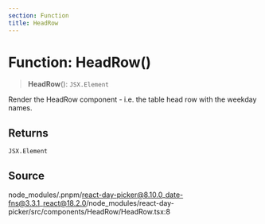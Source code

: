 ```yaml
---
section: Function
title: HeadRow
---
```


# Function: HeadRow()

> **HeadRow**(): `JSX.Element`

Render the HeadRow component - i.e. the table head row with the weekday names.

## Returns

`JSX.Element`

## Source

node\_modules/.pnpm/react-day-picker@8.10.0\_date-fns@3.3.1\_react@18.2.0/node\_modules/react-day-picker/src/components/HeadRow/HeadRow.tsx:8
